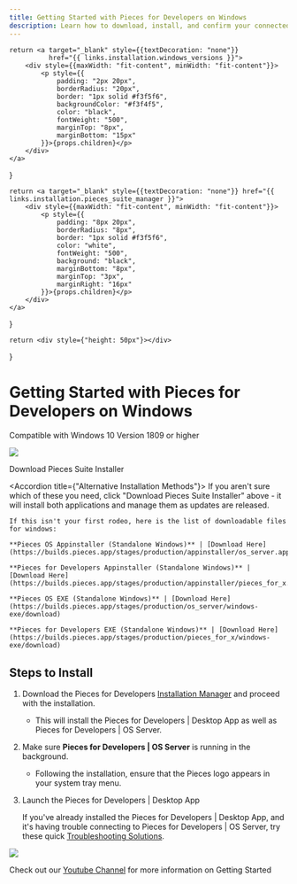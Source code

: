 ```yaml
---
title: Getting Started with Pieces for Developers on Windows
description: Learn how to download, install, and confirm your connected applications on Windows - it only takes 3 steps!
---
```


<link rel="canonical" href="https://docs.pieces.app/installation-getting-started/windows" />

    return <a target="_blank" style={{textDecoration: "none"}}
              href="{{ links.installation.windows_versions }}">
        <div style={{maxWidth: "fit-content", minWidth: "fit-content"}}>
            <p style={{
                padding: "2px 20px",
                borderRadius: "20px",
                border: "1px solid #f3f5f6",
                backgroundColor: "#f3f4f5",
                color: "black",
                fontWeight: "500",
                marginTop: "8px",
                marginBottom: "15px"
            }}>{props.children}</p>
        </div>
    </a>
}

    return <a target="_blank" style={{textDecoration: "none"}} href="{{ links.installation.pieces_suite_manager }}">
        <div style={{maxWidth: "fit-content", minWidth: "fit-content"}}>
            <p style={{
                padding: "8px 20px",
                borderRadius: "8px",
                border: "1px solid #f3f5f6",
                color: "white",
                fontWeight: "500",
                background: "black",
                marginBottom: "8px",
                marginTop: "3px",
                marginRight: "16px"
            }}>{props.children}</p>
        </div>
    </a>
}

    return <div style={"height: 50px"}></div>
}

# Getting Started with Pieces for Developers on Windows
<ReleasePill>Compatible with Windows 10 Version 1809 or higher</ReleasePill>

![](/assets/installation/robots_windows.png)

<InstallButton>Download Pieces Suite Installer</InstallButton>

<Spacer></Spacer>

<Accordion title={"Alternative Installation Methods"}>
    If you aren't sure which of these you need, click "Download Pieces Suite Installer" above - it will install both applications and manage them as updates are released.

    If this isn't your first rodeo, here is the list of downloadable files for windows:

    **Pieces OS Appinstaller (Standalone Windows)** | [Download Here](https://builds.pieces.app/stages/production/appinstaller/os_server.appinstaller)

    **Pieces for Developers Appinstaller (Standalone Windows)** | [Download Here](https://builds.pieces.app/stages/production/appinstaller/pieces_for_x.appinstaller)

    **Pieces OS EXE (Standalone Windows)** | [Download Here](https://builds.pieces.app/stages/production/os_server/windows-exe/download)

    **Pieces for Developers EXE (Standalone Windows)** | [Download Here](https://builds.pieces.app/stages/production/pieces_for_x/windows-exe/download)

</Accordion>

## Steps to Install
1. Download the Pieces for Developers <a target="_blank" href="{{ links.installation.pieces_suite_manager }}">Installation Manager</a> and proceed with the installation.

    - This will install the Pieces for Developers | Desktop App as well as Pieces for Developers | OS Server.

2. Make sure **Pieces for Developers | OS Server** is running in the background.

    - Following the installation, ensure that the Pieces logo appears in your system tray menu.

3. Launch the Pieces for Developers | Desktop App

    If you've already installed the Pieces for Developers | Desktop App, and it's having trouble connecting to Pieces for Developers | OS Server, try these quick <a target="_blank" href="{{ links.internal.faqs }}">Troubleshooting Solutions</a>.

<Image zoom src="https://storage.googleapis.com/pieces_static_resources/vs_code_marketplace/GIFs/INSTALL_WINDOWS" />

Check out our <a target="_blank" href="https://www.youtube.com/@getpieces">Youtube Channel</a> for more information on Getting Started
